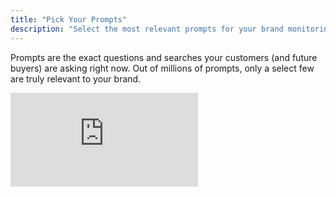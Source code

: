```yaml
---
title: "Pick Your Prompts"
description: "Select the most relevant prompts for your brand monitoring"
---
```


Prompts are the exact questions and searches your customers (and future buyers) are asking right now. Out of millions of prompts, only a select few are truly relevant to your brand.

<div style={{position: 'relative', paddingBottom: 'calc(47.46527777777778% + 41px)', height: 0, width: '100%'}}>
  <iframe 
    src="https://demo.arcade.software/DoBWefVMVsCQqOh6V9ky?embed&embed_mobile=tab&embed_desktop=inline&show_copy_link=true" 
    title="Add a New Prompt by Topic and Region in Data Builder" 
    frameBorder="0" 
    loading="lazy" 
    webkitAllowFullScreen 
    mozAllowFullScreen 
    allowFullScreen 
    allow="clipboard-write" 
    style={{position: 'absolute', top: 0, left: 0, width: '100%', height: '100%', colorScheme: 'light'}}
  />
</div>

BrandRadar automatically collects and categorizes these prompts, then suggests the most relevant ones for you to review and select for analysis.

## Key things to know:

* The prompts and topics you choose define what conversations BrandRadar will track and analyze.  
* You can add or remove prompts anytime.  
* If you see low-quality results, refine your prompts or topics to better match your industry and goals.

## Next Steps:

* Review the suggested prompts.  
* Select the ones most relevant to your brand.  
* Click Complete when you're ready.

Within a minute, your first dashboard will be ready with live insights.

<Card
  title="Next: Brand Detail Configuration"
  icon="arrow-right"
  href="/brand-detail-configuration"
>
  Learn about advanced brand configuration options
</Card>
